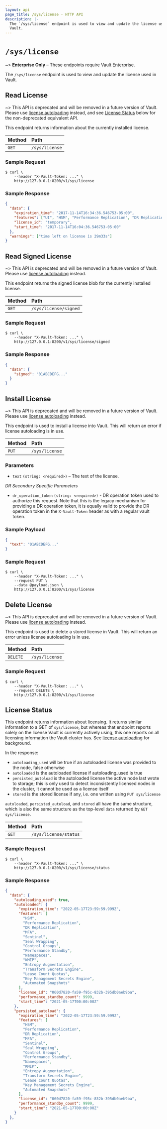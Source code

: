 ```yaml
---
layout: api
page_title: /sys/license - HTTP API
description: |-
  The `/sys/license` endpoint is used to view and update the license used in
  Vault.
---
```


# `/sys/license`

~> **Enterprise Only** – These endpoints require Vault Enterprise.

The `/sys/license` endpoint is used to view and update the license used in
Vault.

## Read License

~> This API is deprecated and will be removed in a future version of Vault.
Please use [license autoloading](/docs/enterprise/license/autoloading) instead,
and see [License Status](#license-status) below for the non-deprecated equivalent API.

This endpoint returns information about the currently installed license.

| Method | Path           |
| :----- | :------------- |
| `GET`  | `/sys/license` |

### Sample Request

```shell-session
$ curl \
    --header "X-Vault-Token: ..." \
    http://127.0.0.1:8200/v1/sys/license
```

### Sample Response

```json
{
  "data": {
    "expiration_time": "2017-11-14T16:34:36.546753-05:00",
    "features": ["UI", "HSM", "Performance Replication", "DR Replication"],
    "license_id": "temporary",
    "start_time": "2017-11-14T16:04:36.546753-05:00"
  },
  "warnings": ["time left on license is 29m33s"]
}
```

## Read Signed License

~> This API is deprecated and will be removed in a future version of Vault.
Please use [license autoloading](/docs/enterprise/license/autoloading) instead.

This endpoint returns the signed license blob for the currently installed license.

| Method | Path           |
| :----- | :------------- |
| `GET`  | `/sys/license/signed` |

### Sample Request

```shell-session
$ curl \
    --header "X-Vault-Token: ..." \
    http://127.0.0.1:8200/v1/sys/license/signed
```

### Sample Response

```json
{
  "data": {
    "signed": "01ABCDEFG..."
  }
}
```

## Install License

~> This API is deprecated and will be removed in a future version of Vault.
Please use [license autoloading](/docs/enterprise/license/autoloading) instead.

This endpoint is used to install a license into Vault.  This will return an
error if license autoloading is in use.

| Method | Path           |
| :----- | :------------- |
| `PUT`  | `/sys/license` |

### Parameters

- `text` `(string: <required>)` – The text of the license.

_DR Secondary Specific Parameters_

- `dr_operation_token` `(string: <required>)` - DR operation token used to authorize this request.
Note that this is the legacy mechanism for providing a DR operation token, it is
equally valid to provide the DR operation token in the `X-Vault-Token` header as
with a regular vault token.

### Sample Payload

```json
{
  "text": "01ABCDEFG..."
}
```

### Sample Request

```shell-session
$ curl \
    --header "X-Vault-Token: ..." \
    --request PUT \
    --data @payload.json \
    http://127.0.0.1:8200/v1/sys/license
```

## Delete License

~> This API is deprecated and will be removed in a future version of Vault.
Please use [license autoloading](/docs/enterprise/license/autoloading) instead.

This endpoint is used to delete a stored license in Vault.  This will return
an error unless license autoloading is in use.

| Method | Path           |
| :----- | :------------- |
| `DELETE`  | `/sys/license` |


### Sample Request

```shell-session
$ curl \
    --header "X-Vault-Token: ..." \
    --request DELETE \
    http://127.0.0.1:8200/v1/sys/license
```

## License Status

This endpoint returns information about licensing.  It returns similar information
to a GET of `sys/license`, but whereas that endpoint reports solely on the
license Vault is currently actively using, this one reports on all licensing
information the Vault cluster has.  See
[license autoloading](/docs/enterprise/license/autoloading) for background.

In the response:
* `autoloading_used` will be true if an autoloaded license was provided to the
  node, false otherwise
* `autoloaded` is the autoloaded license if autoloading_used is true
* `persisted_autoload` is the autoloaded license the active node last wrote to
  storage; this is only used to detect inconsistently licensed nodes in the
  cluster, it cannot be used as a license itself
* `stored` is the stored license if any, i.e. one written using `PUT sys/license`

`autoloaded`, `persisted_autoload`, and `stored` all have the same structure,
which is also the same structure as the top-level `data` returned by `GET sys/license`.

| Method | Path           |
| :----- | :------------- |
| `GET`  | `/sys/license/status` |

### Sample Request

```shell-session
$ curl \
    --header "X-Vault-Token: ..." \
    http://127.0.0.1:8200/v1/sys/license/status
```

### Sample Response

```json
{
  "data": {
    "autoloading_used": true,
    "autoloaded": {
      "expiration_time": "2022-05-17T23:59:59.999Z",
      "features": [
        "HSM",
        "Performance Replication",
        "DR Replication",
        "MFA",
        "Sentinel",
        "Seal Wrapping",
        "Control Groups",
        "Performance Standby",
        "Namespaces",
        "KMIP",
        "Entropy Augmentation",
        "Transform Secrets Engine",
        "Lease Count Quotas",
        "Key Management Secrets Engine",
        "Automated Snapshots"
      ],
      "license_id": "060d7820-fa59-f95c-832b-395db0aeb9ba",
      "performance_standby_count": 9999,
      "start_time": "2021-05-17T00:00:00Z"
    },
    "persisted_autoload": {
      "expiration_time": "2022-05-17T23:59:59.999Z",
      "features": [
        "HSM",
        "Performance Replication",
        "DR Replication",
        "MFA",
        "Sentinel",
        "Seal Wrapping",
        "Control Groups",
        "Performance Standby",
        "Namespaces",
        "KMIP",
        "Entropy Augmentation",
        "Transform Secrets Engine",
        "Lease Count Quotas",
        "Key Management Secrets Engine",
        "Automated Snapshots"
      ],
      "license_id": "060d7820-fa59-f95c-832b-395db0aeb9ba",
      "performance_standby_count": 9999,
      "start_time": "2021-05-17T00:00:00Z"
    }
  },
}
```
